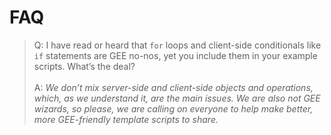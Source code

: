 # FAQ

> Q: I have read or heard that `for` loops and client-side conditionals like `if` statements are GEE no-nos, yet you include them in your example scripts. What's the deal?<br><br>A: *We don't mix server-side and client-side objects and operations, which, as we understand it, are the main issues. We are also not GEE wizards, so please, we are calling on everyone to help make better, more GEE-friendly template scripts to share.*
